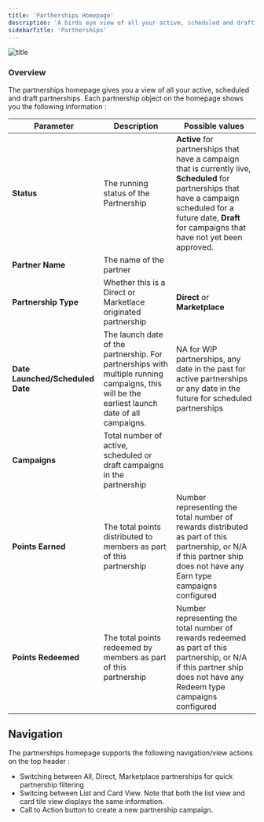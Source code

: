 ```yaml
---
title: 'Partherships Homepage'
description: 'A birds eye view of all your active, scheduled and draft partnerships'
sidebarTitle: 'Partherships'
---
```


![title](/images/pilot/partnerships.png)


### Overview

The partnerships homepage gives you a view of all your active, scheduled and draft partnerships. Each partnership object on the homepage shows you the following information :


| Parameter             | Description             | Possible values          |
| --------------------- | ----------------------- | --------------- |
| **Status**            | The running status of the Partnership | **Active** for partnerships that have a campaign that is currently live, **Scheduled** for partnerships that have a campaign scheduled for a future date, **Draft** for campaigns that have not yet been approved. |
| **Partner Name**      | The name of the partner |        |
| **Partnership Type**  | Whether this is a Direct or Marketlace originated partnership        | **Direct** or **Marketplace**        |
| **Date Launched/Scheduled Date** | The launch date of the partnership. For partnerships with multiple running campaigns, this will be the earliest launch date of all campaigns. | NA for WIP partnerships, any date in the past for active partnerships or any date in the future for scheduled partnerships|
| **Campaigns** | Total number of active, scheduled or draft campaigns in the partnership | |
| **Points Earned** | The total points distributed to members as part of this partnership | Number representing the total number of rewards distributed as part of this partnership, or N/A if this partner ship does not have any Earn type campaigns configured |
| **Points Redeemed** | The total points redeemed by members as part of this partnership | Number representing the total number of rewards redeemed as part of this partnership, or N/A if this partner ship does not have any Redeem type campaigns configured |


## Navigation

The partnerships homepage supports the following navigation/view actions on the top header : 
- Switching between All, Direct, Marketplace partnerships for quick partnership filtering
- Switcing between List and Card View. Note that both the list view and card tile view displays the same information.
- Call to Action button to create a new partnership campaign.

